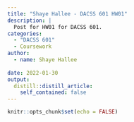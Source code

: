 ---
title: "Shaye Hallee - DACSS 601 HW01"
description: |
  Post for HW01 for DACSS 601.
categories:
  - "DACSS 601"
  - Coursework
author:
  - name: Shaye Hallee
    
date: 2022-01-30
output:
  distill::distill_article:
    self_contained: false
---


```{r setup, include=FALSE}
knitr::opts_chunk$set(echo = FALSE)
```
